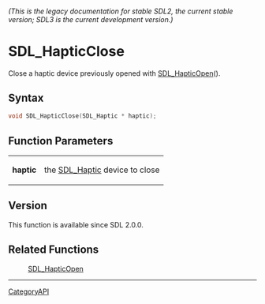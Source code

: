 ====== (This is the legacy documentation for stable SDL2, the current stable version; SDL3 is the current development version.) ======
= SDL_HapticClose =

Close a haptic device previously opened with [[SDL_HapticOpen]]().

== Syntax ==

<syntaxhighlight lang='c'>
void SDL_HapticClose(SDL_Haptic * haptic);
</syntaxhighlight>

== Function Parameters ==

{|
|'''haptic'''
|the [[SDL_Haptic]] device to close
|}

== Version ==

This function is available since SDL 2.0.0.

== Related Functions ==

:[[SDL_HapticOpen]]

----
[[CategoryAPI]]


